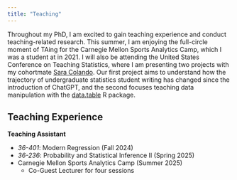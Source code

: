 ```yaml
---
title: "Teaching"
---
```


Throughout my PhD, I am excited to gain teaching experience and conduct teaching-related research. This summer, I am enjoying the full-circle moment of TAing for the Carnegie Mellon Sports Analytics Camp, which I was a student at in 2021. I will also be attending the United States Conference on Teaching Statistics, where I am presenting two projects with my cohortmate [Sara Colando](https://scolando.github.io/). Our first project aims to understand how the trajectory of undergraduate statistics student writing has changed since the introduction of ChatGPT, and the second focuses teaching data manipulation with the [data.table](https://www.rdocumentation.org/packages/data.table/versions/1.17.0) R package. 

## Teaching Experience 

**Teaching Assistant** \

* *36-401*: Modern Regression (Fall 2024) \
* *36-236*: Probability and Statistical Inference II (Spring 2025) \
* Carnegie Mellon Sports Analytics Camp (Summer 2025) \
  + Co-Guest Lecturer for four sessions



